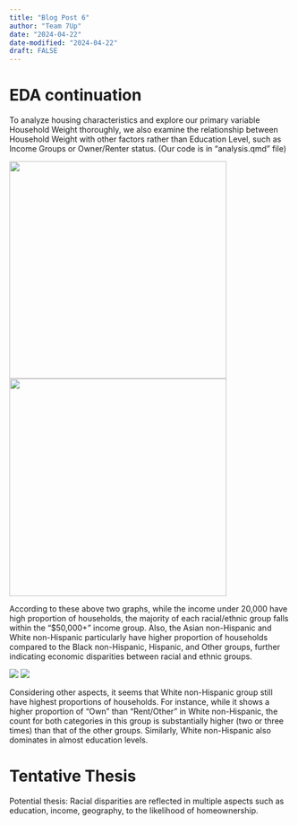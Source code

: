 ```yaml
---
title: "Blog Post 6"
author: "Team 7Up"
date: "2024-04-22"
date-modified: "2024-04-22"
draft: FALSE
---
```


# EDA continuation

To analyze housing characteristics and explore our primary variable Household Weight thoroughly, we also examine the relationship between Household Weight with other factors rather than Education Level, such as Income Groups or Owner/Renter status. (Our code is in "analysis.qmd" file)

![](images/eda3.png){width="388"} ![](images/eda4.png){width="388"}

According to these above two graphs, while the income under 20,000 have high proportion of households, the majority of each racial/ethnic group falls within the "$50,000+" income group. Also, the Asian non-Hispanic and White non-Hispanic particularly have higher proportion of households compared to the Black non-Hispanic, Hispanic, and Other groups, further indicating economic disparities between racial and ethnic groups.


![](images/eda5.png)
![](images/eda6.png)

Considering other aspects, it seems that White non-Hispanic group still have highest proportions of households. For instance, while it shows a higher proportion of "Own" than "Rent/Other" in White non-Hispanic, the count for both categories in this group is substantially higher (two or three times) than that of the other groups. Similarly, White non-Hispanic also dominates in almost education levels.

# Tentative Thesis

Potential thesis: Racial disparities are reflected in multiple aspects such as education, income, geography, to the likelihood of homeownership.
